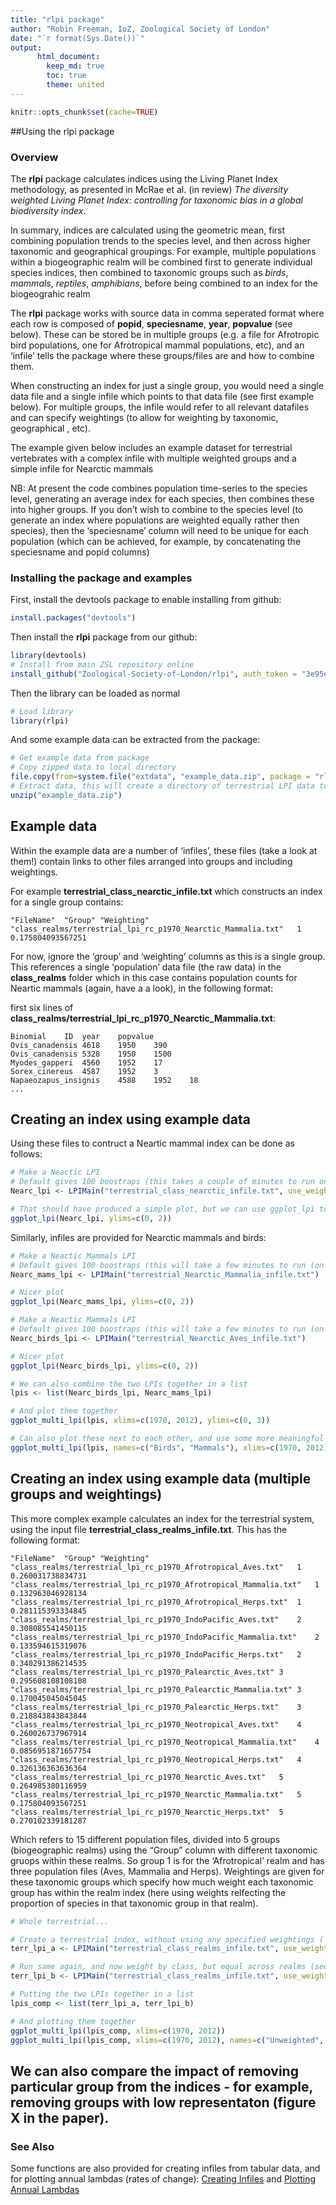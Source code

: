 ```yaml
---
title: "rlpi package"
author: "Robin Freeman, IoZ, Zoological Society of London"
date: "`r format(Sys.Date())`"
output:  
      html_document:  
        keep_md: true  
        toc: true
        theme: united
---
```


```r
knitr::opts_chunk$set(cache=TRUE)
```

##Using the rlpi package 

### Overview

The **rlpi** package calculates indices using the Living Planet Index methodology, as presented in McRae et al. (in review) *The diversity weighted Living Planet Index: controlling for taxonomic bias in a global biodiversity index*.

In summary, indices are calculated using the geometric mean, first combining population trends to the species level, and then across higher taxonomic and geographical groupings. For example, multiple populations within a biogeographic realm will be combined first to generate individual species indices, then combined to taxonomic groups such as *birds*, *mammals*, *reptiles*, *amphibians*, before being combined to an index for the biogeograhic realm

The **rlpi** package works with source data in comma seperated format where each row is composed 
of **popid**, **speciesname**, **year**, **popvalue** (see below). These can be stored be in multiple groups (e.g. a file for Afrotropic bird populations, one for Afrotropical mammal populations, etc), and an 'infile' tells the package where these groups/files are and how to combine them. 

When constructing an index for just a single group, you would need a single data file and a single
infile which points to that data file (see first example below). For multiple groups, the infile would refer to all relevant datafiles and can specify weightings (to allow for weighting by taxonomic, geographical , etc).

The example given below includes an example dataset for terrestrial vertebrates
with a complex infile with multiple weighted groups and a simple infile for Nearctic mammals

NB: At present the code combines population time-series to the species level, generating
an average index for each species, then combines these into higher groups. If you don't wish
to combine to the species level (to generate an index where populations are weighted equally rather then species), then the 'speciesname' column will need to be unique for each population (which can be achieved, for example, by concatenating the speciesname and popid columns)

### Installing the package and examples

First, install the devtools package to enable installing from github:

```r
install.packages("devtools")
```

Then install the **rlpi** package from our github:

```r
library(devtools)
# Install from main ZSL repository online
install_github("Zoological-Society-of-London/rlpi", auth_token = "3e95e9d1c26c0bd8f9fed628b224dbe811064c20")
```

Then the library can be loaded as normal

```r
# Load library
library(rlpi)
```

And some example data can be extracted from the package:

```r
# Get example data from package
# Copy zipped data to local directory 
file.copy(from=system.file("extdata", "example_data.zip", package = "rlpi"), to=getwd())
# Extract data, this will create a directory of terrestrial LPI data to construct a terrestrial index from.
unzip("example_data.zip")

```

## Example data

Within the example data are a number of 'infiles', these files (take a look at them!) contain links to other files arranged into groups and including weightings. 

For example **terrestrial_class_nearctic_infile.txt** which constructs an index for a single group contains:

```
"FileName"	"Group"	"Weighting"
"class_realms/terrestrial_lpi_rc_p1970_Nearctic_Mammalia.txt"	1	0.175804093567251
```

For now, ignore the 'group' and 'weighting' columns as this is a single group. This references a single 'population' data file (the raw data) in the **class_realms** folder which in this case contains population counts for Neartic mammals (again, have a a look), in the following format:

first six lines of **class_realms/terrestrial_lpi_rc_p1970_Nearctic_Mammalia.txt**:

```
Binomial	ID	year	popvalue
Ovis_canadensis	4618	1950	390
Ovis_canadensis	5328	1950	1500
Myodes_gapperi	4560	1952	17
Sorex_cinereus	4587	1952	3
Napaeozapus_insignis	4588	1952	18
...
```

## Creating an index using example data

Using these files to contruct a Neartic mammal index can be done as follows:

```r
# Make a Neactic LPI 
# Default gives 100 boostraps (this takes a couple of minutes to run on a 2014 Macbook)
Nearc_lpi <- LPIMain("terrestrial_class_nearctic_infile.txt", use_weightings = 1)

# That should have produced a simple plot, but we can use ggplot_lpi to produce a nicer one
ggplot_lpi(Nearc_lpi, ylims=c(0, 2))
```

Similarly, infiles are provided for Nearctic mammals and birds:

```r
# Make a Neactic Mammals LPI 
# Default gives 100 boostraps (this will take a few minutes to run (on a 2014 Macbook))
Nearc_mams_lpi <- LPIMain("terrestrial_Nearctic_Mammalia_infile.txt")

# Nicer plot
ggplot_lpi(Nearc_mams_lpi, ylims=c(0, 2))

# Make a Neactic Mammals LPI 
# Default gives 100 boostraps (this will take a few minutes to run (on a 2014 Macbook))
Nearc_birds_lpi <- LPIMain("terrestrial_Nearctic_Aves_infile.txt")

# Nicer plot
ggplot_lpi(Nearc_birds_lpi, ylims=c(0, 2))

# We can also combine the two LPIs together in a list
lpis <- list(Nearc_birds_lpi, Nearc_mams_lpi)

# And plot them together 
ggplot_multi_lpi(lpis, xlims=c(1970, 2012), ylims=c(0, 3))

# Can also plot these next to each other, and use some more meaningful titles
ggplot_multi_lpi(lpis, names=c("Birds", "Mammals"), xlims=c(1970, 2012), ylims=c(0, 3), facet=TRUE)

```

## Creating an index using example data (multiple groups and weightings)

This more complex example calculates an index for the terrestrial system, using the input file **terrestrial_class_realms_infile.txt**. This has the following format:

```
"FileName"	"Group"	"Weighting"
"class_realms/terrestrial_lpi_rc_p1970_Afrotropical_Aves.txt"	1	0.260031738834731
"class_realms/terrestrial_lpi_rc_p1970_Afrotropical_Mammalia.txt"	1	0.132963046928134
"class_realms/terrestrial_lpi_rc_p1970_Afrotropical_Herps.txt"	1	0.281115393334845
"class_realms/terrestrial_lpi_rc_p1970_IndoPacific_Aves.txt"	2	0.308085541450115
"class_realms/terrestrial_lpi_rc_p1970_IndoPacific_Mammalia.txt"	2	0.133594615319076
"class_realms/terrestrial_lpi_rc_p1970_IndoPacific_Herps.txt"	2	0.340291386214535
"class_realms/terrestrial_lpi_rc_p1970_Palearctic_Aves.txt"	3	0.295608108108108
"class_realms/terrestrial_lpi_rc_p1970_Palearctic_Mammalia.txt"	3	0.170045045045045
"class_realms/terrestrial_lpi_rc_p1970_Palearctic_Herps.txt"	3	0.218843843843844
"class_realms/terrestrial_lpi_rc_p1970_Neotropical_Aves.txt"	4	0.260026737967914
"class_realms/terrestrial_lpi_rc_p1970_Neotropical_Mammalia.txt"	4	0.0856951871657754
"class_realms/terrestrial_lpi_rc_p1970_Neotropical_Herps.txt"	4	0.326136363636364
"class_realms/terrestrial_lpi_rc_p1970_Nearctic_Aves.txt"	5	0.264985380116959
"class_realms/terrestrial_lpi_rc_p1970_Nearctic_Mammalia.txt"	5	0.175804093567251
"class_realms/terrestrial_lpi_rc_p1970_Nearctic_Herps.txt"	5	0.270102339181287
```

Which refers to 15 different population files, divided into 5 groups (biogeographic realms) using the  "Group" column with different taxonomic gruops within these realms. So group 1 is for the 'Afrotropical' realm and has three population files (Aves, Mammalia and Herps). Weightings are given for these taxonomic groups which specify how much weight each taxonomic group has within the realm index (here using weights relfecting the proportion of species in that taxonomic group in that realm). 

```r
# Whole terrestrial...

# Create a terrestrial index, without using any specified weightings ('use_weightings=0' - so treating taxonomic groups equally at one level, and biogeographic realms equally at the next)
terr_lpi_a <- LPIMain("terrestrial_class_realms_infile.txt", use_weightings=0)

# Run same again, and now weight by class, but equal across realms (see infile for weights)
terr_lpi_b <- LPIMain("terrestrial_class_realms_infile.txt", use_weightings=1)

# Putting the two LPIs together in a list
lpis_comp <- list(terr_lpi_a, terr_lpi_b)

# And plotting them together 
ggplot_multi_lpi(lpis_comp, xlims=c(1970, 2012))
ggplot_multi_lpi(lpis_comp, xlims=c(1970, 2012), names=c("Unweighted", "Weighted"), facet=TRUE)
```

## We can also compare the impact of removing particular group from the indices - for example, removing groups with low representaton (figure X in the paper).


### See Also

Some functions are also provided for creating infiles from tabular data, and for plotting annual lambdas (rates of change): [Creating Infiles](creating_infiles.md) and [Plotting Annual Lambdas](plotting_lambdas.md)

